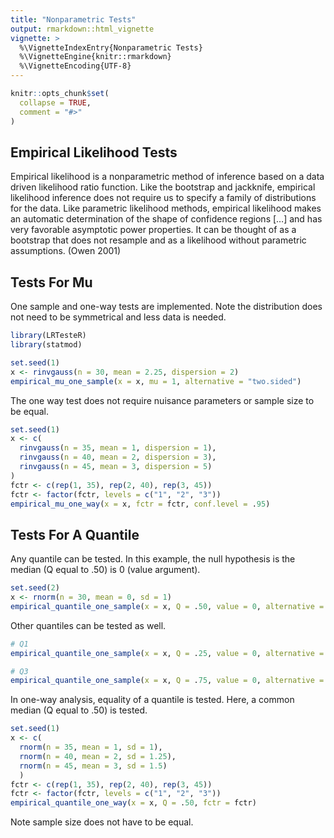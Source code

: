 ```yaml
---
title: "Nonparametric Tests"
output: rmarkdown::html_vignette
vignette: >
  %\VignetteIndexEntry{Nonparametric Tests}
  %\VignetteEngine{knitr::rmarkdown}
  %\VignetteEncoding{UTF-8}
---
```


```r
knitr::opts_chunk$set(
  collapse = TRUE,
  comment = "#>"
)
```

## Empirical Likelihood Tests

Empirical likelihood is a nonparametric method of inference based on a data driven likelihood ratio function. Like the bootstrap and jackknife, empirical likelihood inference does not require us to specify a family of distributions for the data. Like parametric likelihood methods, empirical likelihood makes an automatic determination of the shape of confidence regions [...] and has very favorable asymptotic power properties. It can be thought of as a bootstrap that does not resample and as a likelihood without parametric assumptions. (Owen 2001)

## Tests For Mu

One sample and one-way tests are implemented. Note the distribution does not need to be symmetrical and less data is needed.

```r
library(LRTesteR)
library(statmod)

set.seed(1)
x <- rinvgauss(n = 30, mean = 2.25, dispersion = 2)
empirical_mu_one_sample(x = x, mu = 1, alternative = "two.sided")
```
The one way test does not require nuisance parameters or sample size to be equal.

```r
set.seed(1)
x <- c(
  rinvgauss(n = 35, mean = 1, dispersion = 1),
  rinvgauss(n = 40, mean = 2, dispersion = 3),
  rinvgauss(n = 45, mean = 3, dispersion = 5)
)
fctr <- c(rep(1, 35), rep(2, 40), rep(3, 45))
fctr <- factor(fctr, levels = c("1", "2", "3"))
empirical_mu_one_way(x = x, fctr = fctr, conf.level = .95)
```

## Tests For A Quantile

Any quantile can be tested. In this example, the null hypothesis is the median (Q equal to .50) is 0 (value argument).

```r
set.seed(2)
x <- rnorm(n = 30, mean = 0, sd = 1)
empirical_quantile_one_sample(x = x, Q = .50, value = 0, alternative = "two.sided")
```
Other quantiles can be tested as well. 

```r
# Q1
empirical_quantile_one_sample(x = x, Q = .25, value = 0, alternative = "two.sided")
```

```r
# Q3
empirical_quantile_one_sample(x = x, Q = .75, value = 0, alternative = "two.sided")
```


In one-way analysis, equality of a quantile is tested. Here, a common median (Q equal to .50) is tested.

```r
set.seed(1)
x <- c(
  rnorm(n = 35, mean = 1, sd = 1),
  rnorm(n = 40, mean = 2, sd = 1.25),
  rnorm(n = 45, mean = 3, sd = 1.5)
  )
fctr <- c(rep(1, 35), rep(2, 40), rep(3, 45))
fctr <- factor(fctr, levels = c("1", "2", "3"))
empirical_quantile_one_way(x = x, Q = .50, fctr = fctr)
```
Note sample size does not have to be equal.
